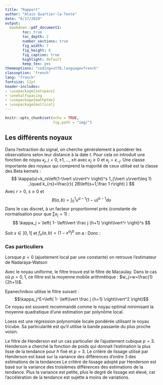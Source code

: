```yaml
---
title: "Rapport"
author: "Alain Quartier-la-Tente"
date: "6/17/2020"
output:
  bookdown::pdf_document2:
        toc: true
        toc_depth: 2
        number_sections: true
        fig_width: 7
        fig_height: 6
        fig_caption: true
        highlight: default
        keep_tex: yes
themeoptions: "coding=utf8,language=french"
classoption: 'french'
lang: "french"
fontsize: 12pt
header-includes:
- \usepackage{setspace}
- \onehalfspacing
- \usepackage{mathptmx}
- \usepackage{multicol}
---
```


```r
knitr::opts_chunk$set(echo = TRUE,
                      fig.path = "img/")
```

## Les différents noyaux

Dans l'extraction du signal, on cherche généralement à pondérer les observations selon leur distance à la date $t$. 
Pour cela on introduit une fonction de noyau $\kappa_j$, $j=0,\pm1,\dots,\pm h$ avec $\kappa_j \geq0$ et $\kappa_j=\kappa_{-j}$.
Une classe importante des noyaux qui comprend la majorité de ceux utilisé est la classe des Beta kernels :
$$
\kappa(u)=k_rs\left(1-\lvert u\rvert^r
\right)^s
1_{\lvert u\rvert\leq 1}
,\quad k_{rs}=\frac{r}{
2B\left(s+1,\frac 1 r\right)
}
$$
Avec $r>0$, $s\geq 0$ et 
$$
B(a,b)=\int_0^1u^{a-1}(1-u)^{b-1}du
$$
Dans le cas discret, à un facteur proportionnel près (constante de normalisation pour que $\sum\kappa_j=1$) :
$$
\kappa_j = \left(
  1-
  \left\lvert
  \frac j {h+1}
  \right\lvert^r
\right)^s
$$
\begin{multicols}{2}
\begin{itemize}
\item $r=1,s=0$ uniform kernel : 
$$\kappa_j^U=1$$
%$$\kappa_j^U=\frac{1}{2h+1}$$

\item $r=s=1$ triangle kernel :
$$\kappa_j^T=\left(
  1-
  \left\lvert
  \frac j {h+1}
  \right\lvert
\right)$$
%$$\kappa_j^T=\frac{\left(
%  1-
%  \left\lvert
%  \frac j {h+1}
%  \right\lvert
%\right)}{
%h+1
%}
%$$

\item $r=2,s=1$  Epanechnikov (ou Parabolic) kernel :
$$\kappa_j^E=\left(
  1-
  \left\lvert
  \frac j {h+1}
  \right\lvert^2
\right)$$
\end{itemize}
\end{multicols}


\begin{multicols}{2}
\begin{itemize}

\item $r=s=2$ biweight kernel :
$$\kappa_j^{BW}=\left(
  1-
  \left\lvert
  \frac j {h+1}
  \right\lvert^2
\right)^2$$

\item $r = 2, s = 3$ triweight kernel :
$$\kappa_j^{TW}=\left(
  1-
  \left\lvert
  \frac j {h+1}
  \right\lvert^2
\right)^3$$

\item $r = s = 3$ tricube kernel :
$$\kappa_j^{TC}=\left(
  1-
  \left\lvert
  \frac j {h+1}
  \right\lvert^3
\right)^3$$

\item Gaussian kernel  :
$$
\kappa_j^G=\exp\left(
-\frac{
  j^2
}{
  4h^2
}\right)
$$
\item Henderson kernel :
$$
\kappa_{j}=\left[(h+1)^{2}-j^{2}\right]\left[(h+2)^{2}-j^{2}\right]\left[(h+3)^{2}-j^{2}\right]
$$

\item Trapezoidal kernel :
$$
\kappa_j^{TP}=
\begin{cases}
  \frac{1}{3(2h-1)} & \text{ si }j=\pm h 
  \\
  \frac{2}{3(2h-1)} & \text{ si }j=\pm (h-1)\\
  \frac{1}{2h-1}& \text{ sinon}
\end{cases}
$$

\end{itemize}
\end{multicols}

Soit $x\in ]0,1[$ et $f_x(a,b)=\left(1-x^{a}\right)^{b}$
on a :
\begin{align*}
\frac{\partial}{\partial a}f(a,b) &=-a\ln (x)x^a(1-x^{a})^{b}>0 \\
\frac{\partial}{\partial b}f(a,b)&=\ln(1-x^{a})(1-x^{a})^{b} <0
\end{align*}
Donc :
\begin{align*}
\kappa_j^{E}&\geq \kappa_j^{BW} \geq \kappa_j^{TW} \\
\kappa_j^{E}&\geq \kappa_j^T \\
\kappa_j^{TC} &\geq \kappa_j^{TW}
\end{align*}

### Cas particuliers

Lorsque $p=0$ (ajustement local par une constante) on retrouve l'estimateur de Nadaraya-Watson

Avec le noyau uniforme, le filtre trouvé est le filtre de Macaulay. Dans le cas où $p=0,1$, ce filtre est la moyenne mobile arithmétique : $w_j=w=\frac{1}{2h+1}$.

Epanechnikov utilise le filtre suivant :
$$\kappa_j^E=\left(
  1-
  \left\lvert
  \frac j {h+1}
  \right\lvert^2
\right)$$
Ce noyau est souvent recommandé comme le noyau optimal minimisant la moyenne quadratique d'une estimation par polynôme local.

Loess est une régression polynomiale locale pondérée utilisant le noyau tricube. Sa particularité est qu'il utilise la bande passante du plus proche voisin.

Le filtre de Henderson est un cas particulier de l'ajustement cubique $p=3$.
Henderson a cherché la fonction de poids qui donnait l'estimation la plus lisse de la tendance pour $h$ fixé et $p=3$.
Le critère de lissage utilisé par Henderson est basé sur la variance des différences d'ordre 3 des estimations de la tendances
Le critère de lissage adopté par Henderson est basé sur la variance des troisièmes différences des estimations de la tendance. Plus la variance est petite, plus le degré de lissage est élevé, car l'accélération de la tendance est sujette à moins de variations.

